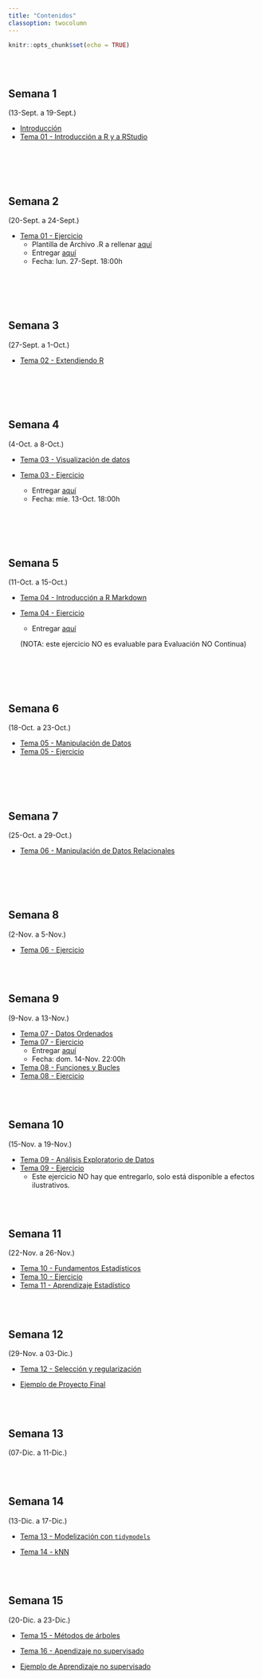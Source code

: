 ```yaml
---
title: "Contenidos"
classoption: twocolumn
---
```


```r
knitr::opts_chunk$set(echo = TRUE)
```

<!-- 

:::: {style="display: flex;"}

::: {}

:::

::: {}

:::

::::



otro forma de columnas
https://holtzy.github.io/Pimp-my-rmd/#text_formating

<div class = "row">
  
<div class = "col-md-4">
<br><br> 

[bootstrap framework](https://getbootstrap.com/docs/4.0/layout/grid/) under the hood. It is Row is divided in 12 subunits of same width. 

</div>
  
<div class = "col-md-4">
<br><br>Here, I use 3 subunits of size 4 (4x3=12). 

</div>
  
<div class = "col-md-4">
``{r, message=FALSE, echo=FALSE}
ggplot( mtcars, aes(x=mpg)) + geom_histogram(fill="skyblue", alpha=0.5) + theme_minimal()
``
</div>
</div>

-->

<!-- **********************************************************************  -->
<div class = "row">

<div class = "col-md-4">
<br><br> 

## Semana 1  {.columns-2}
(13-Sept. a 19-Sept.)

  * [Introducción](./docs/Tema00.html)
  * [Tema 01 - Introducción a R y a RStudio](./docs/Tema01.html)

<br>

</div>
  
<div class = "col-md-4">
<br><br>

## Semana 2
(20-Sept. a 24-Sept.)


  * [Tema 01 - Ejercicio](./docs/Tema01_ejerc.html)
    - Plantilla de Archivo .R a rellenar [aquí](https://raw.githubusercontent.com/albarran/BigDataEcon2021/main/Tema01_ejerc.R)
    - Entregar [aquí](https://docs.google.com/forms/d/e/1FAIpQLSfNcz7-CZ4fZOFL4KJzgVNGpcrVMSTjzqsRX8e5HW08hb3B1g/viewform) 
    - Fecha:  lun. 27-Sept. 18:00h


<br>

</div>
  
<div class = "col-md-4">
<br><br>

## Semana 3
(27-Sept. a 1-Oct.)


  * [Tema 02 - Extendiendo R](./docs/Tema02.html)

<br>

</div>
</div>


<!-- **********************************************************************  -->
<div class = "row">

<div class = "col-md-4">
<br><br> 

## Semana 4
(4-Oct. a 8-Oct.)

  * [Tema 03 - Visualización de datos](./docs/Tema03.html)
  
  * [Tema 03 - Ejercicio](./docs/Tema03_ejerc.html)
    - Entregar [aquí](https://docs.google.com/forms/d/e/1FAIpQLSccdbd-7YhwJ2jSEEYbu9tWg4cjkw2run1wBioaiza5B-f6kQ/viewform) 
    - Fecha:  mie. 13-Oct. 18:00h

<br>

</div>
  
<div class = "col-md-4">
<br><br>

## Semana 5
(11-Oct. a 15-Oct.)

  * [Tema 04 - Introducción a R Markdown](./docs/Tema04.html)
  
  * [Tema 04 - Ejercicio](./docs/Tema04_ejerc.html)
    - Entregar [aquí](https://docs.google.com/forms/d/e/1FAIpQLSfiztzC-uNclcnwywhCLGwWAoOLG6GC6510hBote3ufooN8GA/viewform) 

    (NOTA: este ejercicio NO es evaluable para Evaluación NO Continua)

<br>

</div>
  
<div class = "col-md-4">
<br><br>

## Semana 6
(18-Oct. a 23-Oct.)

 * [Tema 05 - Manipulación de Datos](./docs/Tema05.html)
 * [Tema 05 - Ejercicio](./docs/Tema05_Ejerc.html)

<br>

</div>
</div>


<!-- ********************************************************************** -->
<div class = "row">

<div class = "col-md-4">
<br><br> 

## Semana 7
(25-Oct. a 29-Oct.)

 * [Tema 06 - Manipulación de Datos Relacionales](./docs/Tema06.html)
 
 
<br>

</div>

<div class = "col-md-4">
<br><br> 


## Semana 8
(2-Nov. a 5-Nov.)

 * [Tema 06 - Ejercicio](./docs/Tema06_Ejerc.html)

</div>

<div class = "col-md-4">
<br><br> 



## Semana 9
(9-Nov. a 13-Nov.)

 * [Tema 07 - Datos Ordenados](./docs/Tema07.html)
 * [Tema 07 - Ejercicio](./docs/Tema07_Ejerc.html)
    - Entregar [aquí](https://docs.google.com/forms/d/e/1FAIpQLSfKMmZTCo0Yd-AY47p5BWM-yEwI3EvtbvxgB-183jAyylHAKQ/viewform)
    - Fecha:  dom. 14-Nov. 22:00h

  * [Tema 08 - Funciones  y Bucles](./docs/Tema08.html)
  * [Tema 08 - Ejercicio](./docs/Tema08_Ejerc.html)  
</div>
</div>

<!-- ********************************************************************** -->
<div class = "row">

<div class = "col-md-4">
<br><br> 

## Semana 10
(15-Nov. a 19-Nov.)

  * [Tema 09 - Análisis Exploratorio de Datos](./docs/Tema09.html)
  * [Tema 09 - Ejercicio](./docs/Tema09_Ejerc.html)
    + Este ejercicio NO hay que entregarlo, solo está disponible a efectos ilustrativos.

  
</div>

<div class = "col-md-4">
<br><br> 

## Semana 11
(22-Nov. a 26-Nov.)

  * [Tema 10 - Fundamentos Estadísticos](./docs/Tema10.html)
  * [Tema 10 - Ejercicio](./docs/Tema10_Ejerc.html)
  * [Tema 11 - Aprendizaje Estadístico](./docs/Tema11.html)


</div>

<div class = "col-md-4">
<br><br> 

## Semana 12
(29-Nov. a 03-Dic.)

  * [Tema 12 - Selección y regularización](./docs/Tema12.html)
  
  * [Ejemplo de Proyecto Final](./docs/Proyect01.html)
  

</div>
</div>

<!-- ********************************************************************** -->
<div class = "row">

<div class = "col-md-4">
<br><br> 

## Semana 13
(07-Dic. a 11-Dic.)


</div>

<div class = "col-md-4">
<br><br> 

## Semana 14
(13-Dic. a 17-Dic.)

  * [Tema 13 - Modelización con `tidymodels`](./docs/Tema13.html)

  * [Tema 14 - kNN](./docs/Tema14.html)

</div>

<div class = "col-md-4">
<br><br> 

## Semana 15
(20-Dic. a 23-Dic.)

  * [Tema 15 - Métodos de árboles](./docs/Tema15.html)

  * [Tema 16 - Apendizaje no supervisado](./docs/Tema16.html)

  * [Ejemplo de Aprendizaje no supervisado](./docs/Proyect02.html)

</div>
</div>
